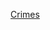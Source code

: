 {{Portal|俄羅斯}}
{{Year by category
|m=2
|c=0
|d=1
|y=5
|cat=俄羅斯罪案
|sortkey=Russia
|parent=俄羅斯各年罪案
|subcat=2015年各國罪案
}}

[[Category:2015年俄罗斯|Crimes]]